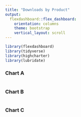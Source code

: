 ```yaml
---
title: "Downloads by Product"
output: 
  flexdashboard::flex_dashboard:
    orientation: columns
    theme: bootstrap
    vertical_layout: scroll
---
```


```r
library(flexdashboard)
library(tidyverse)
library(highcharter)
library(lubridate)
```

### Chart A

```r

```

### Chart B

```r

```

### Chart C

```r

```

